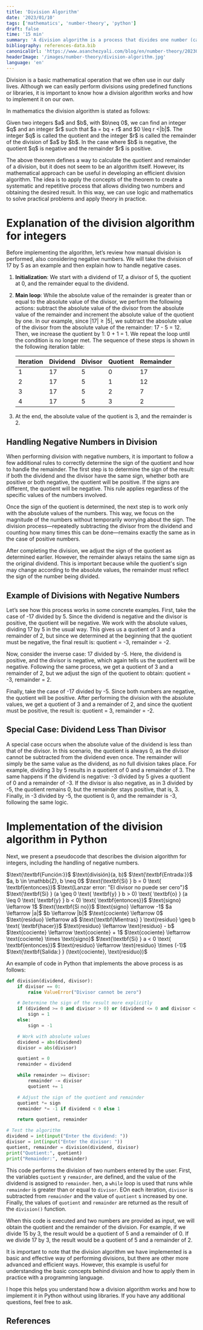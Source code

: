 ```yaml
---
title: 'Division Algorithm'
date: '2023/01/10'
tags: ['mathematics', 'number-theory', 'python']
draft: false
time: '15 min'
summary: 'A division algorithm is a process that divides one number (called the dividend) by another number (called the divisor) and obtains the quotient and remainder of the division. A division algorithm can be implemented in Python using a while loop and subtracting the divisor from the dividend in each iteration. Knowing how a division algorithm works and how to implement it on our own is useful for understanding better how divisions work and can be useful in situations where we cannot use predefined libraries or functions.'
bibliography: references-data.bib
canonicalUrl: 'https://www.asanchezyali.com/blog/en/number-theory/20230108DivisionAlgorithm'
headerImage: '/images/number-theory/division-algorithm.jpg'
language: 'en'
---
```


Division is a basic mathematical operation that we often use in our daily lives. Although we can easily perform divisions using predefined functions or libraries, it is important to know how a division algorithm works and how to implement it on our own.

In mathematics the division algorithm is stated as follows:

<div className="italic text-gray-50 px-4 text-sm">Given two integers $a$ and $b$, with $b\neq 0$, we can find an integer $q$ and an integer $r$ such that $a = bq + r$ and $0 \leq r <|b|$. The integer $q$ is called the quotient and the integer $r$ is called the remainder of the division of $a$ by $b$. In the case where $b$ is negative, the quotient $q$ is negative and the remainder $r$ is positive.</div>

The above theorem defines a way to calculate the quotient and remainder of a division, but it does not seem to be an algorithm itself. However, its mathematical approach can be useful in developing an efficient division algorithm. The idea is to apply the concepts of the theorem to create a systematic and repetitive process that allows dividing two numbers and obtaining the desired result. In this way, we can use logic and mathematics to solve practical problems and apply theory in practice.

# Explanation of the division algorithm for integers

Before implementing the algorithm, let’s review how manual division is performed, also considering negative numbers. We will take the division of 17 by 5 as an example and then explain how to handle negative cases.

1. **Initialization**: We start with a dividend of 17, a divisor of 5, the quotient at 0, and the remainder equal to the dividend.

2. **Main loop**: While the absolute value of the remainder is greater than or equal to the absolute value of the divisor, we perform the following actions: subtract the absolute value of the divisor from the absolute value of the remainder and increment the absolute value of the quotient by one. In our example, since $|17| \geq |5|$, we subtract the absolute value of the divisor from the absolute value of the remainder: 17 - 5 = 12. Then, we increase the quotient by 1: 0 + 1 = 1. We repeat the loop until the condition is no longer met. The sequence of these steps is shown in the following iteration table:

   | Iteration | Dividend | Divisor | Quotient | Remainder |
   | --------- | -------- | ------- | -------- | --------- |
   | 1         | 17       | 5       | 0        | 17        |
   | 2         | 17       | 5       | 1        | 12        |
   | 3         | 17       | 5       | 2        | 7         |
   | 4         | 17       | 5       | 3        | 2         |

3. At the end, the absolute value of the quotient is 3, and the remainder is 2.

## Handling Negative Numbers in Division

When performing division with negative numbers, it is important to follow a few additional rules to correctly determine the sign of the quotient and how to handle the remainder. The first step is to determine the sign of the result: if both the dividend and the divisor have the same sign, whether both are positive or both negative, the quotient will be positive. If the signs are different, the quotient will be negative. This rule applies regardless of the specific values of the numbers involved.

Once the sign of the quotient is determined, the next step is to work only with the absolute values of the numbers. This
way, we focus on the magnitude of the numbers without temporarily worrying about the sign. The division
process—repeatedly subtracting the divisor from the dividend and counting how many times this can be done—remains
exactly the same as in the case of positive numbers.

After completing the division, we adjust the sign of the quotient as determined earlier. However, the remainder always
retains the same sign as the original dividend. This is important because while the quotient's sign may change according
to the absolute values, the remainder must reflect the sign of the number being divided.

## Example of Divisions with Negative Numbers

Let’s see how this process works in some concrete examples. First, take the case of -17 divided by 5. Since the dividend is negative and the divisor is positive, the quotient will be negative. We work with the absolute values, dividing 17 by 5 in the usual way. This gives us a quotient of 3 and a remainder of 2, but since we determined at the beginning that the quotient must be negative, the final result is: quotient = -3, remainder = -2.

Now, consider the inverse case: 17 divided by -5. Here, the dividend is positive, and the divisor is negative, which again tells us the quotient will be negative. Following the same process, we get a quotient of 3 and a remainder of 2, but we adjust the sign of the quotient to obtain: quotient = -3, remainder = 2.

Finally, take the case of -17 divided by -5. Since both numbers are negative, the quotient will be positive. After
performing the division with the absolute values, we get a quotient of 3 and a remainder of 2, and since the quotient
must be positive, the result is: quotient = 3, remainder = -2.

## Special Case: Dividend Less Than Divisor

A special case occurs when the absolute value of the dividend is less than that of the divisor. In this scenario, the quotient is always 0, as the divisor cannot be subtracted from the dividend even once. The remainder will simply be the same value as the dividend, as no full division takes place. For example, dividing 3 by 5 results in a quotient of 0 and a remainder of 3. The same happens if the dividend is negative: -3 divided by 5 gives a quotient of 0 and a remainder of -3. If the divisor is also negative, as in 3 divided by -5, the quotient remains 0, but the remainder stays positive, that is, 3. Finally, in -3 divided by -5, the quotient is 0, and the remainder is -3, following the same logic.

# Implementation of the division algorithm in Python

Next, we present a pseudocode that describes the division algorithm for integers, including the handling of negative
numbers.

<PseudoCode title="Algoritmo 1. División de Enteros">
<PseudoCodeLine showNumber={false} indent={0}>
$\text{\textbf{Función:}}$ $\text{división}(a, b)$
</PseudoCodeLine>
<PseudoCodeLine showNumber={false} indent={0}>
$\text{\textbf{Entrada:}}$ $a, b \in \mathbb{Z}, b \neq 0$
</PseudoCodeLine>
<PseudoCodeLine number={1}>
$\text{\textbf{Si} } b = 0 \text{ \textbf{entonces}}$
</PseudoCodeLine>
<PseudoCodeLine number={2} indent={2}>
$\text{Lanzar error: "El divisor no puede ser cero"}$
</PseudoCodeLine>
<PseudoCodeLine number={3}>
$\text{\textbf{Si} } (a \geq 0 \text{ \textbf{y} } b > 0) \text{ \textbf{o} } (a \leq 0 \text{ \textbf{y} } b < 0) \text{ \textbf{entonces}}$
</PseudoCodeLine>
<PseudoCodeLine number={4} indent={2}>
$\text{signo} \leftarrow 1$
</PseudoCodeLine>
<PseudoCodeLine number={5}>
$\text{\textbf{Si no}}$
</PseudoCodeLine>
<PseudoCodeLine number={6} indent={2}>
$\text{signo} \leftarrow -1$
</PseudoCodeLine>
<PseudoCodeLine number={7}>
$a \leftarrow |a|$
</PseudoCodeLine>
<PseudoCodeLine number={8}>
$b \leftarrow |b|$
</PseudoCodeLine>
<PseudoCodeLine number={9}>
$\text{cociente} \leftarrow 0$
</PseudoCodeLine>
<PseudoCodeLine number={10}>
$\text{residuo} \leftarrow a$
</PseudoCodeLine>
<PseudoCodeLine number={11}>
$\text{\textbf{Mientras} } \text{residuo} \geq b \text{ \textbf{hacer}}$
</PseudoCodeLine>
<PseudoCodeLine number={12} indent={2}>
$\text{residuo} \leftarrow \text{residuo} - b$
</PseudoCodeLine>
<PseudoCodeLine number={13} indent={2}>
$\text{cociente} \leftarrow \text{cociente} + 1$
</PseudoCodeLine>
<PseudoCodeLine number={14}>
$\text{cociente} \leftarrow \text{cociente} \times \text{signo}$
</PseudoCodeLine>
<PseudoCodeLine number={15}>
$\text{\textbf{Si} } a < 0 \text{ \textbf{entonces}}$
</PseudoCodeLine>
<PseudoCodeLine number={16} indent={2}>
$\text{residuo} \leftarrow \text{residuo} \times (-1)$
</PseudoCodeLine>
<PseudoCodeLine showNumber={false} indent={0}>
$\text{\textbf{Salida:} } (\text{cociente}, \text{residuo})$
</PseudoCodeLine>
</PseudoCode>

An example of code in Python that implements the above process is as follows:

```python showLineNumbers
def division(dividend, divisor):
    if divisor == 0:
        raise ValueError("Divisor cannot be zero")

    # Determine the sign of the result more explicitly
    if (dividend >= 0 and divisor > 0) or (dividend <= 0 and divisor < 0):
        sign = 1
    else:
        sign = -1

    # Work with absolute values
    dividend = abs(dividend)
    divisor = abs(divisor)

    quotient = 0
    remainder = dividend

    while remainder >= divisor:
        remainder -= divisor
        quotient += 1

    # Adjust the sign of the quotient and remainder
    quotient *= sign
    remainder *= -1 if dividend < 0 else 1

    return quotient, remainder

# Test the algorithm
dividend = int(input("Enter the dividend: "))
divisor = int(input("Enter the divisor: "))
quotient, remainder = division(dividend, divisor)
print("Quotient:", quotient)
print("Remainder:", remainder)
```

This code performs the division of two numbers entered by the user. First, the variables `quotient` y `remainder`, are defined, and the value of the dividend is assigned to `remainder`. hen, a `while` loop is used that runs while `remainder` is greater than or equal to `divisor`. EOn each iteration, `divisor` is subtracted from `remainder` and the value of `quotient` s increased by one. Finally, the values of `quotient` and `remainder` are returned as the result of the `division()` function.

When this code is executed and two numbers are provided as input, we will obtain the quotient and the remainder of the division. For example, if we divide $15$ by $3$, the result would be a quotient of $5$ and a remainder of $0$. If we divide $17$ by $3$, the result would be a quotient of $5$ and a remainder of $2$.

It is important to note that the division algorithm we have implemented is a basic and effective way of performing divisions, but there are other more advanced and efficient ways. However, this example is useful for understanding the basic concepts behind division and how to apply them in practice with a programming language.

I hope this helps you understand how a division algorithm works and how to implement it in Python without using libraries. If you have any additional questions, feel free to ask.

## References

<Reference
  type="image"
  url="https://unsplash.com/photos/_zsL306fDc"
  text="Antoine Dautry - Chart Pencil on system of equations."
/>

<Reference
  type="web"
  url="http://cbt1.edu.mx/Educacion/OC/Matematicas/Recursos/publication.pdf"
  text="Felipe Zaldivar. 2012. Introducción a la teoría de números."
/>
